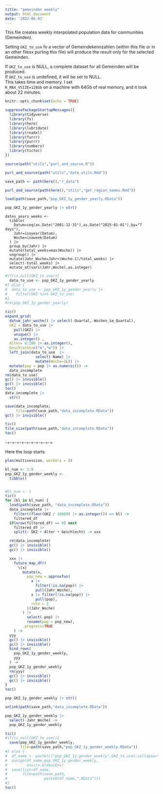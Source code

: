 ```yaml
---
title: "gemeinden weekly"
output: html_document
date: '2022-06-03'
---
```



This file creates weekly interpolated population data for communities (Gemeinden).

Setting `GKZ_to_use` fo a vector of Gemeindekennzahlen (within this file or in an other filesx purling this file) will produce the result only for the selected Gemeinden.

If `GKZ_to_use` is NULL, a complete dataset for all Gemeinden will be produced.       
If `GKZ_to_use` is undefined, it will be set to NULL.          
This takes time and memory. I set        
`R_MAX_VSIZE=128Gb` on a machine with 64Gb of real memory, and it took about 22 minutes.




```r
knitr::opts_chunk$set(echo = TRUE)
```


```r
suppressPackageStartupMessages({
  library(tidyverse)
  library(fs)
  library(here)
  library(lubridate)
  library(readxl)
  library(furrr)
  library(purrr)
  library(numbers)
  library(tictoc)
})
```

```r
source(path("utils","purl_and_source.R"))
```

```r
purl_and_source(path("utils","date_utils.Rmd"))
```

```r
save_path <- path(here(),"r_data")
```

```r
purl_and_source(path(here(),"utils","get_region_names.Rmd"))
```


```r
load(path(save_path,"pop_GKZ_1y_gender_yearly.RData"))
```

```r
pop_GKZ_1y_gender_yearly |> str()
```

```{}
dates_years_weeks <-
  tibble(
    Datum=seq(as.Date("2001-12-31"),as.Date("2025-01-01"),by="7 days"),
    Jahr=isoyear(Datum),
    Woche=isoweek(Datum)
  ) |>
  group_by(Jahr) |>
  mutate(total_weeks=max(Woche)) |>
  ungroup() |>
  mutate(Jahr_Woche=Jahr+(Woche-1)/total_weeks) |>
  select(-total_weeks) |>
  mutate_at(vars(Jahr,Woche),as.integer)
```


```r
#if(is.null(GKZ_to_use)){
  data_to_use <- pop_GKZ_1y_gender_yearly
#} else {
#  data_to_use <- pop_GKZ_1y_gender_yearly |>
#    filter(GKZ %in% GKZ_to_use)
#}
#rm(pop_GKZ_1y_gender_yearly)
```



```r
tic()
expand_grid(
  datum_jahr_woche() |> select(-Quartal,-Wochen_im_Quartal),
  GKZ = data_to_use |>
    pull(GKZ) |> 
    unique() |>
    as.integer() ,
  Alter= 0:100 |> as.integer(), 
  Geschlecht=c("m","w")) |> 
  left_join(data_to_use  |>
              select(-Name) |>
              mutate(Woche=1L)) |>
  mutate(pop = pop |> as.numeric()) ->
  data_incomplete
rm(data_to_use)
gc() |> invisible()
gc() |> invisible()
toc()
data_incomplete |>
  str()
```


```r
save(data_incomplete, 
     file=path(save_path,"data_incomplete.RData"))
gc() |> invisible()
```

```r
tic()
file_size(path(save_path,"data_incomplete.RData"))
toc()
```

-=-=-=-=-=-=-=-=-=-=

Here the loop starts

```r
plan(multisession, workers = 8)

bl_num <- 1:9
pop_GKZ_1y_gender_weekly <-
  tibble()


#bl_num <- 1
tic()
for (bl in bl_num) {
  load(path(save_path, "data_incomplete.RData"))
  data_incomplete |>
    filter((floor(GKZ / 10000) |> as.integer()) == bl) ->
    filtered_df
  if(nrow(filtered_df) == 0) next
    filtered_df |>  
    split(~ GKZ + Alter + Geschlecht) -> xxx

  rm(data_incomplete)
  gc() |> invisible()
  gc() |> invisible()

  xxx |>
    future_map_dfr(
      \(x)
        mutate(x,
          pop_new = approxfun(
            x |>
              filter(!is.na(pop)) |>
              pull(Jahr_Woche),
            x |> filter(!is.na(pop)) |>
              pull(pop),
            rule = 2
          )(Jahr_Woche)
        ) |>
          select(-pop) |>
          rename(pop = pop_new),
        .progress=TRUE
    ) ->
  yyy
  gc() |> invisible()
  gc() |> invisible()
  bind_rows(
    pop_GKZ_1y_gender_weekly,
    yyy
  ) ->
  pop_GKZ_1y_gender_weekly
  rm(yyy)
  gc() |> invisible()
  gc() |> invisible()
}
toc()
```
```r
pop_GKZ_1y_gender_weekly |> str()
```

```r
unlink(path(save_path,"data_incomplete.RData"))
```
```r
pop_GKZ_1y_gender_weekly |> 
  select(-Jahr_Woche) ->
  pop_GKZ_1y_gender_weekly  
```

```r
tic()
#if(is_null(GKZ_to_use)){
  save(pop_GKZ_1y_gender_weekly,
       file=path(save_path,"pop_GKZ_1y_gender_weekly.RData"))
#} else {
#  df_name <- paste(c("pop_GKZ_1y_gender_weekly",GKZ_to_use),collapse="_")
#  assign(df_name,pop_GKZ_1y_gender_weekly,
#         envir=.GlobalEnv)
#  save(list=df_name,
#       file=path(save_path,
#                 paste0(df_name,".RData")))
#}
toc()  
```


